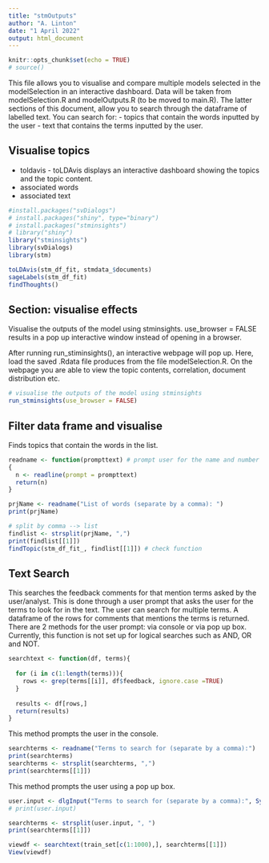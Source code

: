 ```yaml
---
title: "stmOutputs"
author: "A. Linton"
date: "1 April 2022"
output: html_document
---
```


```r
knitr::opts_chunk$set(echo = TRUE)
# source()
```


This file allows you to visualise and compare multiple models selected in the modelSelection in an interactive dashboard. 
Data will be taken from modelSelection.R and modelOutputs.R (to be moved to main.R). The latter sections of this document, allow you to search through the dataframe of labelled text. You can search for:
- topics that contain the words inputted by the user
- text that contains the terms inputted by the user.  

## Visualise topics 
- toldavis - toLDAvis displays an interactive dashboard showing the topics and the topic content. 
- associated words
- associated text
```r
#install.packages("svDialogs")
# install.packages("shiny", type="binary")
# install.packages("stminsights")
# library("shiny")
library("stminsights")
library(svDialogs)
library(stm)
```



```r
toLDAvis(stm_df_fit, stmdata_$documents)
sageLabels(stm_df_fit)
findThoughts()
```

## Section: visualise effects

Visualise the outputs of the model using stminsights. use_browser = FALSE results in a pop up interactive window instead of opening in a browser.

After running run_stiminsights(), an interactive webpage will pop up. Here, load the saved .Rdata file produces from the file modelSelection.R. On the webpage you are able to view the topic contents, correlation, document distribution etc. 

```r
# visualise the outputs of the model using stminsights 
run_stminsights(use_browser = FALSE)
```



## Filter data frame and visualise
Finds topics that contain the words in the list. 

```r
readname <- function(prompttext) # prompt user for the name and number of the site
{ 
  n <- readline(prompt = prompttext)
  return(n)
}

prjName <- readname("List of words (separate by a comma): ")
print(prjName)
```

```r
# split by comma --> list 
findlist <- strsplit(prjName, ",")
print(findlist[[1]])
findTopic(stm_df_fit_, findlist[[1]]) # check function
```

## Text Search 
This searches the feedback comments for that mention terms asked by the user/analyst. This is done through a user prompt that asks the user for the terms to look for in the text. The user can search for multiple terms. A dataframe of the rows for comments that mentions the terms is returned. There are 2 methods for the user prompt: via console or via pop up box. 
Currently, this function is not set up for logical searches such as AND, OR and NOT. 

```r
searchtext <- function(df, terms){
  
  for (i in c(1:length(terms))){
    rows <- grep(terms[[i]], df$feedback, ignore.case =TRUE)
  }
  
  results <- df[rows,]
  return(results)
}

```

This method prompts the user in the console.

```r
searchterms <- readname("Terms to search for (separate by a comma):") 
print(searchterms)
searchterms <- strsplit(searchterms, ",")
print(searchterms[[1]])
```
This method prompts the user using a pop up box. 

```r
user.input <- dlgInput("Terms to search for (separate by a comma):", Sys.info()["user"])$res
# print(user.input)

searchterms <- strsplit(user.input, ", ")
print(searchterms[[1]])
```

```r

viewdf <- searchtext(train_set[c(1:1000),], searchterms[[1]]) 
View(viewdf)
```



